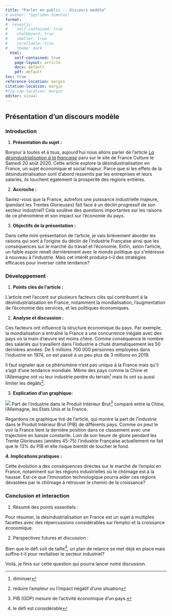 ```yaml
---
title: "Parler en public -- Discours modèle"
# author: "Spyridon Simotas"
format: 
#  revealjs: 
#    self-contained: true
#    chalkboard: true
#    smaller: true
#    scrollable: true
#    theme: dark
  html: 
    self-contained: true
    page-layout: article
    docx: default
    pdf: default
toc: true
reference-location: margin
citation-location: margin
#fig-cap-location: margin
editor: visual  
---
```


## Présentation d'un discours modèle

### Introduction

1.  **Présentation du sujet :**

Bonjour à toutes et à tous, aujourd'hui nous allons parler de l'article [*La désindustrialisation à la française*](https://www.radiofrance.fr/franceculture/podcasts/la-bulle-economique/la-desindustrialisation-a-la-francaise-8496335) paru sur le site de France Culture le Samedi 20 août 2020. Cette article explore la désindustrialisation en France, un sujet économique et social majeur. Parce que si les effets de la désindustrialisation sont d'abord ressentis par les entreprises et leurs salariés, ils touchent également la prospérité des régions entières.

2.  **Accroche :**

Saviez-vous que la France, autrefois une puissance industrielle majeure, (pendant les Trentes Glorieuses) fait face à un déclin progressif de son secteur industriel? Cela soulève des questions importantes sur les raisons de ce phénomène et son impact sur l'économie du pays.

3.  **Objectifs de la présentation :**

Dans cette mini-présentation de l'article, je vais brièvement aborder les raisons qui sont à l'origine du déclin de l'industrie Française ainsi que les conséquences sur le marché du travail et l'économie. Enfin, selon l'article, un faible espoir renaît dernièrement avec le monde politique qui s'intéresse à nouveau à l'industrie. Mais cet intérêt produira-t-il des stratégies efficaces pour inverser cette tendance?

### Développement

1.  **Points clés de l'article :**

L'article met l'accent sur plusieurs facteurs clés qui contribuent à la désindustrialisation en France, notamment la mondialisation, l'augmentation de l'économie des services, et les politiques économiques.

2.  **Analyse et discussion :**

Ces facteurs ont influencé la structure économique du pays. Par exemple, la mondialisation a entraîné la France à une concurrence inégale avec des pays où la main d'œuvre est moins chère. Comme conséquence le nombre des salariés qui travaillent dans l'industrie a chuté dramatiquement les 50 dernières années: De 5 millions 700 000 personnes employées dans l'industrie en 1974, on est passé à un peu plus de 3 millions en 2019.

Il faut signaler que ce phénomène n'est pas unique à la France mais qu'il s'agit d'une tendance mondiale. Même des pays comme la Chine et l'Allemagne ont vu leur industrie perdre du terrain[^06-discours-modele-1] mais ils ont su aussi limiter les dégâts[^06-discours-modele-2].

[^06-discours-modele-1]: diminuer

[^06-discours-modele-2]: réduire l'ampleur ou l'impact négatif d'une situation

3.  **Explication d'un graphique:**

![](https://www.radiofrance.fr/s3/cruiser-production/2020/07/19131df2-a075-4ebc-9795-6a91b894039d/860_banque_mondiale_pib_industrie.jpg) Part de l'industrie dans le Produit Intérieur Brut[^06-discours-modele-3] comparé entre la Chine, l'Allemagne, les Etats Unis et la France.

[^06-discours-modele-3]: PIB (GDP) mesure de l'activité économique d'un pays.

Regardons ce graphique tiré de l'article, qui montre la part de l'industrie dans le Produit Intérieur Brut (PIB) de différents pays. Comme on peut le voir la France tient la dernière position dans ce classement avec une trajectoire en baisse constante. Loin de son heure de gloire pendant les Trente Glorieuses (années 45-75) l'industrie Française actuellement ne fait que le 13% du PIB et elle risque bientôt de toucher le fond.

**4. Implications pratiques :**

Cette évolution a des conséquences directes sur le marché de l'emploi en France, notamment sur les régions industrielles où le chômage est à la hausse. Est-ce que l'innovation technologique pourra aider ces régions dévastées par le chômage à retrouver le chemin de la croissance?

### Conclusion et interaction

1.  Résumé des points essentiels :

Pour résumer, la désindustrialisation en France est un sujet à multiples facettes avec des répercussions considérables sur l'emploi et la croissance économique.

2.  Perspectives futures et discussion :

Bien que le défi soit de taille[^06-discours-modele-4], un plan de relance se met déjà en place mais suffira-t-il pour revitaliser le secteur industriel?

[^06-discours-modele-4]: le défi est considérable

Voilà, je finis sur cette question qui pourra lancer notre discussion.
